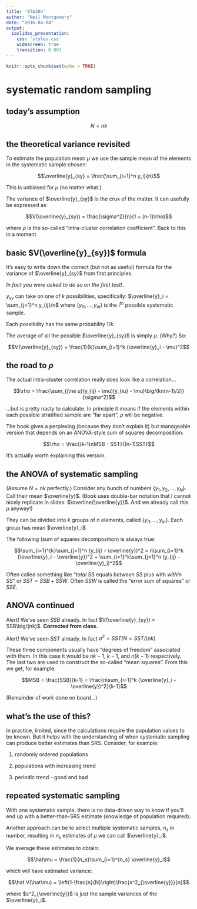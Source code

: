 ```yaml
---
title: 'STA304'
author: "Neil Montgomery"
date: "2016-04-04"
output: 
  ioslides_presentation: 
    css: 'styles.css' 
    widescreen: true 
    transition: 0.001
---
```

\newcommand{\E}[1]{E{\left(#1\right)}}
\newcommand{\flist}[2]{\{#1_1, #1_2, \ldots, #1_#2\}}
\newcommand{\fulist}[3]{\{#1_{{#2}1}, #1_{{#2}2}, \ldots, #1_{{#2}{#3}}\}}
\renewcommand{\bar}[1]{\overline{#1}}
\newcommand{\SE}[1]{\sqrt{\hat{V}(#1)}}

```r
knitr::opts_chunk$set(echo = TRUE)
```

# systematic random sampling

## today's assumption

$$N = nk$$

## the theoretical variance revisited

To estimate the population mean $\mu$ we use the sample mean of the elements in the systematic sample chosen:

$$\bar y_{sy} = \frac{\sum_{i=1}^n y_i}{n}$$

This is unbiased for $\mu$ (no matter what.)

The variance of $\bar y_{sy}$ is the crux of the matter. It can usefully be expressed as:

$$V(\bar y_{sy}) = \frac{\sigma^2}{n}(1 + (n-1)\rho)$$

where $\rho$ is the so-called "intra-cluster correlation coefficient". Back to this in a moment

## basic $V(\bar y_{sy})$ formula

It's easy to write down the correct (but not as useful) formula for the variance of $\bar y_{sy}$ from first principles.

*In fact you were asked to do so on the first test!*. 

$y_{sy}$ can take on one of $k$ possibilities, specifically: $\bar y_i = \sum_{j=1}^n y_{ij}/n$ where $\{y_{i1},\ldots,y_{in}\}$ is the $i^{th}$ possible systematic sample.

Each possibility has the same probability $1/k$.

The average of all the possible $\bar y_{sy}$ is simply $\mu$. (Why?) So:

$$V(\bar y_{sy}) = \frac{1}{k}\sum_{i=1}^k (\bar y_i - \mu)^2$$

## the road to $\rho$ { .build }

The actual intra-cluster correlation really does look like a correlation...

$$\rho = \frac{\sum_{j\ne u}(y_{ij} - \mu)(y_{iu} - \mu)\big/(kn(n-1)/2)}{\sigma^2}$$

...but is pretty nasty to calculate. In principle it means if the elements within each possible stratified sample are "far apart", $\rho$ will be negative.

The book gives a perplexing (because they don't explain it) but manageable version that depends on an ANOVA-style sum of squares decomposition:

$$\rho = \frac{(k-1)nMSB - SST}{(n-1)SST}$$

It's actually worth explaining this version. 

## the ANOVA of systematic sampling { .build }

(Assume $N=nk$ perfectly.) Consider any bunch of numbers $\flist{y}{N}$. Call their mean $\bar y$. (Book uses double-bar notation that I cannot nicely replicate in slides: $\bar{\bar{y}}$. And we already call this $\mu$ anyway!)

They can be divided into $k$ groups of $n$ elements, called $\{y_{i1},\ldots,y_{in}\}$. Each group has mean $\bar y_i$

The following (sum of squares decomposition) is always true:

$$\sum_{i=1}^{k}\sum_{j=1}^n (y_{ij} - \bar y)^2 = 
n\sum_{i=1}^k (\bar y_i - \bar y)^2 + \sum_{i=1}^k\sum_{j=1}^n (y_{ij} - \bar y_i)^2$$

Often called something like "*total SS* equals *between SS* plus with *within SS*" or $SST = SSB + SSW$. Often $SSW$ is called the "error sum of squares" or $SSE$. 

## ANOVA continued { .build }

Alert! We've seen $SSB$ already. In fact $V(\bar y_{sy}) = SSB\big/(nk)$. **Corrected from class.**

Alert! We've seen $SST$ already. In fact $\sigma^2 = SST\big/N = SST\big/(nk)$

These three components usually have "degrees of freedom" associated with them. In this case it would be $nk-1$, $k-1$, and $n(k-1)$ respectively. The last two are used to construct the so-called "mean squares". From this we get, for example:

$$MSB = \frac{SSB}{k-1} = \frac{n\sum_{i=1}^k (\bar y_i - \bar y)^2}{k-1}$$

(Remainder of work done on board...)

## what's the use of this? { .build }

In practice, limited, since the calculations require the population values to be known. But it helps with the understanding of when systematic sampling can produce better estimates than SRS. Consider, for example:

1. randomly ordered populations

2. populations with increasing trend

3. periodic trend - good and bad

## repeated systematic sampling { .build .smaller }

With one systematic sample, there is no data-driven way to know if you'll end up with a better-than-SRS estimate (knowledge of population required). 

Another approach can be to select multiple systematic samples, $n_s$ in number, resulting in $n_s$ estimates of $\mu$ we can call $\bar y_i$. 

We average these estimates to obtain:

$$\hat\mu = \frac{1}{n_s}\sum_{i=1}^{n_s} \bar y_i$$

which will have estimated variance:

$$\hat V(\hat\mu) = \left(1-\frac{n}{N}\right)\frac{s^2_{\bar y}}{n}$$

where $s^2_{\bar y}$ is just the sample variances of the $\bar y_i$.